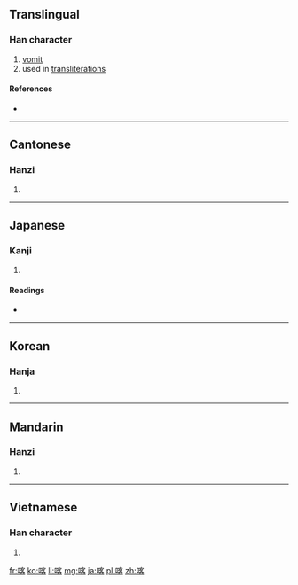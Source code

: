 ==Translingual==

===Han character===
{{Han char|rn=30|rad=口|as=09|sn=12|four=6306<sub>4</sub>|canj=口十竹口 (RJHR)|ids=⿰[[口]][[客]]}}

# [[vomit]]
# used in [[transliteration]]s

====References====
* {{Han ref|kx=0197.100|dkj=03896|dj=0418.310|hdz=10662.060|uh=5580|ud=21888|bh=B3D8|bd=46040}}

----

==Cantonese==

===Hanzi===
{{yue-hanzi|jyut=[[haak3]], [[kaa1]], [[kaa3]], [[kak1]]|y=haak3, ka1, ka3, kak1}}

# {{defn|lang=yue|sort=口09}}

----

==Japanese==

===Kanji===
{{ja-kanji|grade=|rs=口09}}

# {{defn|lang=ja|sort=口09}}

====Readings====
* {{ja-readings|on=[[かく]] (kaku)|kun=[[はく]] (haku)}}

----

==Korean==

===Hanja===
{{ko-hanja|hangeul=객|rv=gaek|mr=kaek|y=kayk}}

# {{defn|lang=ko|sort=口09}}

----

==Mandarin==

===Hanzi===
{{cmn-hanzi|pin=[[kā]] ([[ka1]]), [[kè]] ([[ke4]])|wg=k'a<sup>1</sup>, k'o<sup>4</sup>}}

# {{defn|lang=cmn|sort=口09}}

----

==Vietnamese==

===Han character===
{{vi-hantu|[[khách]], [[ca]]|rs=口09}}

# {{defn|lang=vi|sort=口09}}

[[fr:喀]]
[[ko:喀]]
[[li:喀]]
[[mg:喀]]
[[ja:喀]]
[[pl:喀]]
[[zh:喀]]